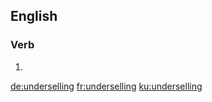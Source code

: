 ==English==

===Verb===
{{head|en|present participle}}

# {{present participle of|undersell|lang=en}}

[[de:underselling]]
[[fr:underselling]]
[[ku:underselling]]